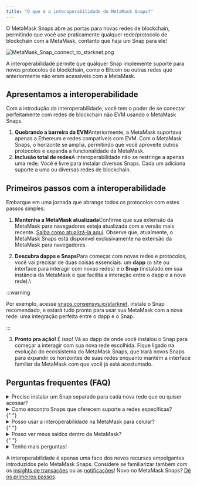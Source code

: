```yaml
---
title: "O que é a interoperabilidade do MetaMask Snaps?"
---
```


O MetaMask Snaps abre as portas para novas redes de blockchain, permitindo que você use praticamente qualquer rede/protocolo de blockchain com a MetaMask, contanto que haja um Snap para ele!

<div class="center-container">
  <div class="img-medium">
    <img
      src={
        require("../../../../../img/metamask-snaps/what-are-interoperability-snaps/MetaMask_Snap_connect_to_starknet.png")
          .default
      }
      alt="MetaMask_Snap_connect_to_starknet.png"
    />
  </div>
</div>

A interoperabilidade permite que qualquer Snap implemente suporte para novos protocolos de blockchain, como o Bitcoin ou outras redes que anteriormente não eram acessíveis com a MetaMask.

## Apresentamos a interoperabilidade

Com a introdução da interoperabilidade, você tem o poder de se conectar perfeitamente com redes de blockchain não EVM usando o MetaMask Snaps.

1. **Quebrando a barreira da EVM**Anteriormente, a MetaMask suportava apenas a Ethereum e redes compatíveis com EVM. Com o MetaMask Snaps, o horizonte se amplia, permitindo que você aproveite outros protocolos e expanda a funcionalidade da MetaMask.
2. **Inclusão total de redes**A interoperabilidade não se restringe a apenas uma rede. Você é livre para instalar diversos Snaps. Cada um adiciona suporte a uma ou diversas redes de blockchain.

## Primeiros passos com a interoperabilidade

Embarque em uma jornada que abrange todos os protocolos com estes passos simples:

1. **Mantenha a MetaMask atualizada**Confirme que sua extensão da MetaMask para navegadores esteja atualizada com a versão mais recente. [Saiba como atualizá-la aqui](/managing-my-wallet/using-metamask/how-to-update-the-version-of-metamask). Observe que, atualmente, o MetaMask Snaps está disponível exclusivamente na extensão da MetaMask para navegadores.

2. **Descubra dapps e Snaps**Para começar com novas redes e protocolos, você vai precisar de duas coisas essenciais: um **dapp** (o site ou interface para interagir com novas redes) e o **Snap** (instalado em sua instância da MetaMask e que facilita a interação entre o dapp e a nova rede).\

:::warning

Por exemplo, acesse [snaps.consensys.io/starknet](http://snaps.consensys.io/starknet?utm_source=metamaskSupport&utm_medium=knowledge-base&utm_campaign=2023_Sep_snaps-launch_content_interoperability), instale o Snap recomendado, e estará tudo pronto para usar sua MetaMask com a nova rede: uma integração perfeita entre o dapp e o Snap.

:::

3. **Pronto pra ação!** É isso! Vá ao dapp de onde você instalou o Snap para começar a interagir com sua nova rede escolhida. Fique ligado na evolução do ecossistema do MetaMask Snaps, que trará novos Snaps para expandir os horizontes de suas redes enquanto mantém a interface familiar da MetaMask com que você já está acostumado.

## Perguntas frequentes (FAQ)

<details>
<summary>Preciso instalar um Snap separado para cada nova rede que eu quiser acessar?</summary>

<div>

É provável, mas não é garantido. Dependendo do Snap, pode ser que haja suporte a uma ou diversas redes/protocolos de blockchain.

</div>
</details>

<details>
  <summary>
    Como encontro Snaps que oferecem suporte a redes específicas?
  </summary>
  <div>
    {" "}
    Descubra e instale Snaps diretamente dos seus dapps favoritos ou utilize o [Diretório
    do MetaMask Snaps](https://snaps.metamask.io/?utm_source=metamaskSupport&utm_medium=knowledge-base&utm_campaign=2023_Sep_snaps-launch_content_interoperability)
    para descobrir novos Snaps.{" "}
  </div>
</details>{" "}

<details>
  <summary>Posso usar a interoperabilidade na MetaMask para celular?</summary>
  <div>
    {" "}
    Atualmente, o MetaMask Snaps está disponível apenas na extensão da MetaMask.{" "}
  </div>
</details>{" "}

<details>
  <summary>Posso ver meus saldos dentro da MetaMask?</summary>
  <div>
    {" "}
    Por enquanto, é preciso visitar o dapp de onde você instalou o Snap para ver
    os saldos. No entanto, futuramente, você poderá ver os saldos de novas redes
    adicionadas pelos Snaps direto da IU da MetaMask. Fique ligado!{" "}
  </div>
</details>{" "}

<details>
  <summary>Tenho mais perguntas!</summary>
  <div>
    {" "}
    Veja nossa [página de perguntas frequentes do MetaMask Snaps](/metamask-snaps/metamask-snaps-faq).{" "}
  </div>
</details>

A interoperabilidade é apenas uma face dos novos recursos empolgantes introduzidos pelo MetaMask Snaps. Considere se familiarizar também com os [insights de transações](/metamask-snaps/what-are-security-snaps) ou as [notificações](/metamask-snaps/what-are-communication-snaps)! Novo no MetaMask Snaps? [Dê os primeiros passos](/metamask-snaps/getting-started-with-metamask-snaps).

